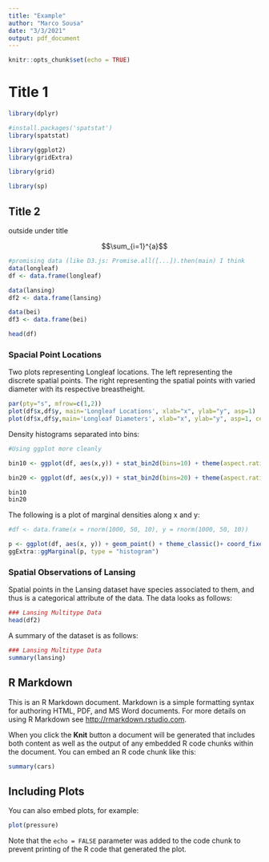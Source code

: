 ```yaml
---
title: "Example"
author: "Marco Sousa"
date: "3/3/2021"
output: pdf_document
---
```


```r
knitr::opts_chunk$set(echo = TRUE)
```

# Title 1



```r

library(dplyr)

#install.packages('spatstat')
library(spatstat)

library(ggplot2)
library(gridExtra)

library(grid)

library(sp)
```


## Title 2


outside under title

$$\sum_{i=1}^{a}$$
```r

#promising data (like D3.js: Promise.all([...]).then(main) I think
data(longleaf)
df <- data.frame(longleaf)

data(lansing)
df2 <- data.frame(lansing)

data(bei)
df3 <- data.frame(bei)
```

```r
head(df)
```


### Spacial Point Locations

Two plots representing Longleaf locations. The left representing the discrete spatial points. The right representing the spatial points with varied diameter with its respective breastheight.

```r
par(pty="s", mfrow=c(1,2))
plot(df$x,df$y, main='Longleaf Locations', xlab="x", ylab="y", asp=1)
plot(df$x,df$y,main='Longleaf Diameters', xlab="x", ylab="y", asp=1, cex=(df$marks)/30 )

```

Density histograms separated into bins:
```r
#Using ggplot more cleanly

bin10 <- ggplot(df, aes(x,y)) + stat_bin2d(bins=10) + theme(aspect.ratio=1) + scale_fill_viridis_c(option = "magma") +theme(plot.margin = margin(0, 2.5, 0, 0, "cm"))

bin20 <- ggplot(df, aes(x,y)) + stat_bin2d(bins=20) + theme(aspect.ratio=1) + scale_fill_viridis_c(option = "magma")+theme(plot.margin = margin(0, 2.5, 0, 0, "cm"))

```

```r
bin10
bin20
```

The following is a plot of marginal densities along x and y:
```r
#df <- data.frame(x = rnorm(1000, 50, 10), y = rnorm(1000, 50, 10))

p <- ggplot(df, aes(x, y)) + geom_point() + theme_classic()+ coord_fixed() + ggtitle("Point Marginal Density Plot") + theme(plot.title = element_text(hjust = 0.5, size = 17))
ggExtra::ggMarginal(p, type = "histogram")


```


### Spatial Observations of Lansing

Spatial points in the Lansing dataset have species associated to them, and thus is a categorical attribute of the data. The data looks as follows:

```r
### Lansing Multitype Data
head(df2)

```

A summary of the dataset is as follows:

```r
### Lansing Multitype Data
summary(lansing)


```


## R Markdown

This is an R Markdown document. Markdown is a simple formatting syntax for authoring HTML, PDF, and MS Word documents. For more details on using R Markdown see <http://rmarkdown.rstudio.com>.

When you click the **Knit** button a document will be generated that includes both content as well as the output of any embedded R code chunks within the document. You can embed an R code chunk like this:

```r
summary(cars)
```

## Including Plots

You can also embed plots, for example:

```r
plot(pressure)
```

Note that the `echo = FALSE` parameter was added to the code chunk to prevent printing of the R code that generated the plot.
